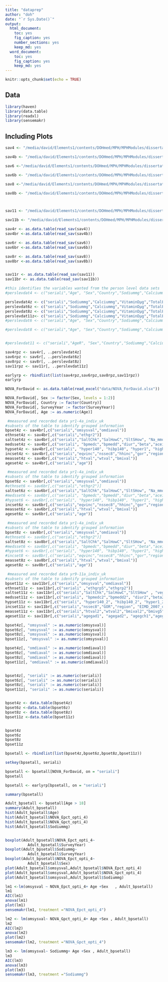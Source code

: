 ```yaml
---
title: "dataprep"
author: "doh"
date: "`r Sys.Date()`"
output: 
  html_document: 
    toc: yes
    fig_caption: yes
    number_sections: yes
    keep_md: yes
  word_document: 
    toc: yes
    fig_caption: yes
    keep_md: yes
---
```


```r
knitr::opts_chunk$set(echo = TRUE)
```

## Data


```r
library(haven)
library(data.table)
library(readxl)
library(sensemakr)
```

## Including Plots



```r
sav4 <- "/media/david/Elements1/contents/DOHmed/MPH/MPHModules/dissertation/alternativequant/upfnabp/data/UKDA-6533-spss/spss/spss25/ndns_rp_yr1-4a_personleveldietarydata_uk_v2.sav"

sav4b <- "/media/david/Elements1/contents/DOHmed/MPH/MPHModules/dissertation/alternativequant/upfnabp/data/UKDA-6533-spss/spss/spss25/ndns_rp_yr1-4a_indiv_uk.sav"

sav6 <-"/media/david/Elements1/contents/DOHmed/MPH/MPHModules/dissertation/alternativequant/upfnabp/data/UKDA-6533-spss/spss/spss25/ndns_rp_yr5-6a_personleveldietarydata_v2.sav"

sav6b <- "/media/david/Elements1/contents/DOHmed/MPH/MPHModules/dissertation/alternativequant/upfnabp/data/UKDA-6533-spss/spss/spss25/ndns_rp_yr5-6a_indiv.sav"

sav8 <-"/media/david/Elements1/contents/DOHmed/MPH/MPHModules/dissertation/alternativequant/upfnabp/data/UKDA-6533-spss/spss/spss25/ndns_rp_yr7-8a_personleveldietarydata.sav"

sav8b <- "/media/david/Elements1/contents/DOHmed/MPH/MPHModules/dissertation/alternativequant/upfnabp/data/UKDA-6533-spss/spss/spss25/ndns_rp_yr7-8a_indiv.sav"



sav11 <- "/media/david/Elements1/contents/DOHmed/MPH/MPHModules/dissertation/alternativequant/upfnabp/data/UKDA-6533-spss/spss/spss25/ndns_rp_yr9-11a_personleveldietarydata_uk_20210831.sav"

sav11b <- "/media/david/Elements1/contents/DOHmed/MPH/MPHModules/dissertation/alternativequant/upfnabp/data/UKDA-6533-spss/spss/spss25/ndns_rp_yr9-11a_indiv_20211020.sav"

sav4r <- as.data.table(read_sav(sav4))
sav4br <-as.data.table(read_sav(sav4b))

sav6r <- as.data.table(read_sav(sav6))
sav6br <-as.data.table(read_sav(sav6b))

sav8r <- as.data.table(read_sav(sav8))
sav8br <-as.data.table(read_sav(sav8b))


sav11r <- as.data.table(read_sav(sav11))
sav11br <- as.data.table(read_sav(sav11b))
```



```r
#this identifies the variables wanted from the person level data sets
#perslevdat4 <- c("seriali","Age", "Sex","Country","Sodiummg","Calciummg","VitaminDµg","TotalEMJ", "Totalsugarsg","Glucoseg","Sucroseg","Fructoseg","Lactoseg","SOFTDRINKSLOWCALORIE","SOFTDRINKSNOTLOWCALORIE", "TEACOFFEEANDWATER")

perslevdat4z <- c("seriali","Sodiummg","Calciummg","VitaminDµg","TotalEMJ")
perslevdat6z <- c("seriali","Sodiummg","Calciummg","VitaminDµg","TotalEMJ")
perslevdat8z <- c("seriali","Sodiummg","Calciummg","VitaminDµg","TotalEMJ")
perslevdat11z<- c("seriali","Sodiummg","Calciummg","VitaminDµg","TotalEMJ")
#perslevdat6 <- c("seriali","Age", "Sex","Country","Sodiummg","Calciummg","VitaminDµg","TotalEMJ", "Totalsugarsg","Glucoseg","Sucroseg","Fructoseg","Lactoseg","SOFTDRINKSLOWCALORIE","SOFTDRINKSNOTLOWCALORIE", "TEACOFFEEANDWATER")

#perslevdat8 <- c("seriali","Age", "Sex","Country","Sodiummg","Calciummg","VitaminDµg","TotalEMJ", "Totalsugarsg","Glucoseg","Sucroseg","Fructoseg","Lactoseg","SOFTDRINKSLOWCALORIE","SOFTDRINKSNOTLOWCALORIE", "TEACOFFEEANDWATER")


#perslevdat11 <- c("seriali","AgeR", "Sex","Country","Sodiummg","Calciummg","VitaminDµg","TotalEMJ", "Totalsugarsg","Glucoseg","Sucroseg","Fructoseg","Lactoseg","SOFTDRINKSLOWCALORIE","SOFTDRINKSNOTLOWCALORIE", "TEACOFFEEANDWATER")

sav4rpz <- sav4r[, ..perslevdat4z]
sav6rpz <- sav6r[, ..perslevdat6z]
sav8rpz <- sav8r[, ..perslevdat8z]
sav11rpz <- sav11r[, ..perslevdat11z]

earlyrp <- rbindlist(list(sav4rpz,sav6rpz,sav8rpz,sav11rpz))
earlyrp

NOVA_ForDavid <- as.data.table(read_excel("data/NOVA_ForDavid.xlsx"))

NOVA_ForDavid[, Sex := factor(Sex, levels = 1:2)]
NOVA_ForDavid[, Country := factor(Country)]
NOVA_ForDavid[, SurveyYear := factor(SurveyYear)]
NOVA_ForDavid[, Age := as.numeric(Age)]
```


```r
 #measured and recorded data yr1-4a_indiv_uk 
#subsets of the table to identify grouped information
bpset4z <- sav4br[,c("seriali","omsysval","omdiaval")]
ethnset4z <- sav4br[,c("seriali","ethgr2")]
saltset4z <- sav4br[,c("seriali","SaltChk","SalHowC","SltSHow", "Na_mmol", "Na_mmol_Corrected" ,"Na_mmol_24h_4_10CLAIM", "Na_mmol_24h_4_10CLAIM_Corrected" ,"vegetarn")]
medsset4z <- sav4br[,c("seriali", "bpmedc","bpmedd","diur","beta","aceinh", "calciumb","obpdrug")]
hypset4z <- sav4br[,c("seriali", "hyper140", "hibp140", "hyper1", "highbp1")]
incset4z <- sav4br[,c("seriali","eqvinc","nssec8","hhinc","gor","region", "EIMD_2007_quintile","EIMD_2010_quintile","EIMD_2015_quintile","EducFin")]
measset4z <- sav4br[,c("seriali","htval","wtval","bmival")]
ageset4z <- sav4br[,c("seriali","age")]
```

```r
 #measured and recorded data yr1-4a_indiv_uk 
#subsets of the table to identify grouped information
bpset6z <- sav6br[,c("seriali","omsysval","omdiaval")]
#ethnset6 <- sav6br[,c("seriali","ethgr2")]
saltset6z <- sav6br[,c("seriali","SaltChk","SalHowC","SltSHow", "Na_mmol", "Na_mmol_Corrected" ,"Na_mmol_24h_4_10CLAIM", "Na_mmol_24h_4_10CLAIM_Corrected" ,"vegetarn")]
#medsset6 <- sav6br[,c("seriali", "bpmedc","bpmedd","diur","beta","aceinh", "calciumb","obpdrug")]
#hypset6 <- sav6br[,c("seriali", "hyper140", "hibp140", "hyper1", "highbp1")]
incset6z <- sav6br[,c("seriali","eqvinc","nssec8","hhinc","gor","region", "EIMD_2007_quintile","EIMD_2010_quintile","EIMD_2015_quintile","EducFin")]
measset6z <- sav6br[,c("seriali","htval","wtval","bmival")]
ageset6z <- sav6br[,c("seriali","age")]
```


```r
 #measured and recorded data yr1-4a_indiv_uk 
#subsets of the table to identify grouped information
bpset8z <- sav8br[,c("seriali","omsysval","omdiaval")]
#ethnset6 <- sav6br[,c("seriali","ethgr2")]
saltset8z <- sav8br[,c("seriali","SaltChk","SalHowC","SltSHow", "Na_mmol", "Na_mmol_Corrected" ,"Na_mmol_24h_4_10CLAIM", "Na_mmol_24h_4_10CLAIM_Corrected" ,"vegetarn")]
#medsset6 <- sav6br[,c("seriali", "bpmedc","bpmedd","diur","beta","aceinh", "calciumb","obpdrug")]
#hypset6 <- sav6br[,c("seriali", "hyper140", "hibp140", "hyper1", "highbp1")]
#incset8 <- sav8br[,c("seriali","eqvinc","nssec8","hhinc","gor","region", "EIMD_2007_quintile","EIMD_2010_quintile","EIMD_2015_quintile","EducFin")]
measset8z <- sav8br[,c("seriali","htval","wtval","bmival")]
ageset8z <- sav8br[,c("seriali","age")]
```


```r
 #measured and recorded data yr9-11a_indiv_uk 
#subsets of the table to identify grouped information
bpset11z <- sav11br[,c("seriali","omsysval","omdiaval")]
ethnset11z <- sav11br[,c("seriali" ,"ethgrp5","ethgrp2")]
saltset11z <- sav11br[,c("seriali","SaltChk","SalHowC","SltSHow" , "vegetarn")]
medsset11z <- sav11br[,c("seriali", "bpmedc2","bpmedd2", "diur2","beta2","aceinh2", "calciumb2","obpdrug2","PregNowB")]
hypset11z <- sav11br[,c("seriali", "hyper140_2", "hibp140_2", "hyper1_2", "highbp1_2")]
incset11z <- sav11br[,c("seriali","nssec8","GOR","region", "EIMD_2007_quintile","EIMD_2010_quintile","EIMD_2015_quintile","educfinh")]
measset11z <- sav11br[,c("seriali","htval2","wtval2","bmival2","bmivg5")]
ageset11z <- sav11br[,c("seriali","agegad1", "agegad2", "agegch1","agegr1","AgeR")]
```



```r
bpset4z[, "omsysval" := as.numeric(omsysval)]
bpset6z[, "omsysval" := as.numeric(omsysval)]
bpset8z[, "omsysval" := as.numeric(omsysval)]
bpset11z[, "omsysval" := as.numeric(omsysval)]

bpset4z[, "omdiaval" := as.numeric(omdiaval)]
bpset6z[, "omdiaval" := as.numeric(omdiaval)]
bpset8z[, "omdiaval" := as.numeric(omdiaval)]
bpset11z[, "omdiaval" := as.numeric(omdiaval)]


bpset4z[, "seriali" := as.numeric(seriali)]
bpset6z[, "seriali" := as.numeric(seriali)]
bpset8z[, "seriali" := as.numeric(seriali)]
bpset11z[, "seriali" := as.numeric(seriali)]



```


```r
bpset4z <- data.table(bpset4z)
bpset6z <-data.table(bpset6z)
bpset8z <- data.table(bpset8z)
bpset11z <-data.table(bpset11z)


bpset4z 
bpset6z 
bpset8z
bpset11z

bpsetall <- rbindlist(list(bpset4z,bpset6z,bpset8z,bpset11z))

setkey(bpsetall, seriali)

bpsetall <- bpsetall[NOVA_ForDavid, on = "seriali"]
bpsetall

bpsetall <- earlyrp[bpsetall, on = "seriali"] 

```


```r
summary(bpsetall)

Adult_bpsetall <- bpsetall[Age > 18]
summary(Adult_bpsetall)
hist(Adult_bpsetall$Age)
hist(Adult_bpsetall$NOVA_Epct_opti_4)
hist(Adult_bpsetall$NOVA_Gpct_opti_4)
hist(Adult_bpsetall$Sodiummg)


boxplot(Adult_bpsetall$NOVA_Epct_opti_4~
          Adult_bpsetall$SurveyYear)
boxplot(Adult_bpsetall$Sodiummg~
          Adult_bpsetall$SurveyYear)
boxplot(Adult_bpsetall$NOVA_Epct_opti_4~
          Adult_bpsetall$Sex)
plot(Adult_bpsetall$omsysval,Adult_bpsetall$NOVA_Epct_opti_4)
plot(Adult_bpsetall$omsysval,Adult_bpsetall$NOVA_Gpct_opti_4)
plot(Adult_bpsetall$omsysval,Adult_bpsetall$Sodiummg)
```



```r
lm1 <-lm(omsysval ~ NOVA_Epct_opti_4+ Age +Sex   , Adult_bpsetall)
lm1
AIC(lm1)
anova(lm1)
plot(lm1)
sensemakr(lm1, treatment ="NOVA_Epct_opti_4")
```


```r
lm2 <- lm(omsysval~ NOVA_Gpct_opti_4+ Age +Sex , Adult_bpsetall)
lm2
AIC(lm2)
anova(lm2)
plot(lm2)
sensemakr(lm2, treatment ="NOVA_Gpct_opti_4")
```


```r
lm3 <- lm(omsysval~ Sodiummg+ Age +Sex , Adult_bpsetall)
lm3
AIC(lm3)
anova(lm3)
plot(lm3)
sensemakr(lm3, treatment ="Sodiummg")
```